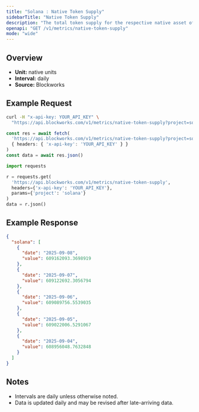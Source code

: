 ```yaml
---
title: "Solana : Native Token Supply"
sidebarTitle: "Native Token Supply"
description: "The total token supply for the respective native asset of that chain. Inclusive of all locked tokens."
openapi: "GET /v1/metrics/native-token-supply"
mode: "wide"
---
```


## Overview

- **Unit:** native units
- **Interval:** daily
- **Source:** Blockworks

## Example Request

<CodeGroup>

```bash cURL
curl -H "x-api-key: YOUR_API_KEY" \
  "https://api.blockworks.com/v1/metrics/native-token-supply?project=solana"
```

```typescript TypeScript
const res = await fetch(
  'https://api.blockworks.com/v1/metrics/native-token-supply?project=solana',
  { headers: { 'x-api-key': 'YOUR_API_KEY' } }
)
const data = await res.json()
```

```python Python
import requests

r = requests.get(
  'https://api.blockworks.com/v1/metrics/native-token-supply',
  headers={'x-api-key': 'YOUR_API_KEY'},
  params={'project': 'solana'}
)
data = r.json()
```

</CodeGroup>

## Example Response

```json
{
  "solana": [
    {
      "date": "2025-09-08",
      "value": 609162093.3698919
    },
    {
      "date": "2025-09-07",
      "value": 609122692.3056794
    },
    {
      "date": "2025-09-06",
      "value": 609089756.5539035
    },
    {
      "date": "2025-09-05",
      "value": 609022006.5291067
    },
    {
      "date": "2025-09-04",
      "value": 608956048.7632848
    }
  ]
}
```

## Notes
- Intervals are daily unless otherwise noted.
- Data is updated daily and may be revised after late-arriving data.
